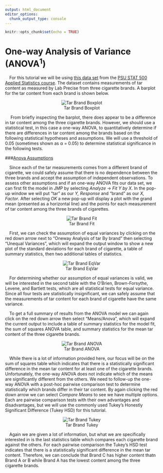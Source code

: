 ```yaml
---
output: html_document
editor_options: 
  chunk_output_type: console
---
```


```r
knitr::opts_chunk$set(echo = TRUE)
```

# One-way Analysis of Variance (ANOVA<sup>1</sup>)

&emsp;For this tutorial we will be using [this data set](https://github.com/tylerbg/DLC_stat_resources/tree/master/docs/JMP/dat/smoking_stress.jmp) from the [PSU STAT 500 Applied Statistics course](https://online.stat.psu.edu/stat500/lesson/10/10.1). The dataset contains measurements of tar content as measured by Lab Precise from three cigarette brands. A barplot for the tar content from each brand is shown below.

<center>
![Tar Brand Boxplot](img/tar_brand_boxplot.png)
</center>

&emsp; From briefly inspecting the barplot, there does appear to be a difference in tar content among the three cigarette brands. However, we should use a statistical test, in this case a one-way ANOVA, to quantitatively determine if there are differences in tar content among the brands based on the following statistical hypotheses and assumptions. We will use a threshold of 0.05 (sometimes shown as &alpha; = 0.05) to determine statistical significance in the following tests.

###[Anova Assumptions](https://online.stat.psu.edu/stat500/lesson/10/10.2/10.2.1)

&emsp;Since each of the tar measurements comes from a different brand of cigarette, we could safely assume that there is no dependence between the three brands and accept the assumption of independent observations. To assess other assumptions and if an one-way ANOVA fits our data set, we can first fit the model in JMP by selecting *Analyze* -> *Fit Y by X*.  In the pop-up window we will put "tar" as our *Y, Response* and "brand" as our *X, Factor*.  After selecting *OK* a new pop-up will display a plot with the grand mean (presented as a horizontal line) and the points for each measurement of tar content among the three brands of cigarettes.

<center>
![Tar Brand Fit](img/tar_brand_fit.png)
</center>

&emsp;First, we can check the assumption of equal variances by clicking on the red down arrow next to "Oneway Analysis of tar By brand" then selecting "Unequal Variances", which will expand the output window to show a new plot of the standard deviations for each brand of cigarette, a table of summary statistics, then two additional tables of statistics.

<center>
![Tar Brand EqVar](img/tar_brand_eqvar.png)
</center>

&emsp;For determining whether our assumption of equal variances is valid, we will be interested in the second table with the O'Brien, Brown-Forsythe, Levene, and Bartlett tests, which are all statistical tests for equal variance.  Since all four tests are statistically insignificant, we can safely assume that the measurements of tar content for each brand of cigarette have the same variance.

&emsp;To get a full summary of results from the ANOVA model we can again click on the red down arrow then select "Means/Anova", which will expand the current output to include a table of summary statistics for the model fit, the sum of squares ANOVA table, and summary statistics for the mean tar content of the three cigarette brands.

<center>
![Tar Brand ANOVA](img/tar_brand_ANOVA.png)
</center>

&emsp;While there is a lot of information provided here, our focus will be on the sum of squares table which indicates that there is a statistically significant difference in the mean tar content for at least one of the cigarette brands.  Unfortunately, the one-way ANOVA does not indicate which of the means are significantly different from the others.  We need to follow-up the one-way ANOVA with a post-hoc pairwise comparison test to determine statistically which brands differ in their tar content.  By again clicking the red down arrow we can select *Compare Means* to see we have multiple options.  Each are pairwise comparison tests with their own advantages and disadvantages, but we will use the commonly used Tukey's Honestly Significant Difference (Tukey HSD) for this tutorial.

<center>
![Tar Brand Tukey](img/tar_brand_Tukey.png)
</center>

&emsp;Again we are given a lot of information, but what we are specifically interested in is the last statistics table which compares each cigarette brand against the others.  For each pairwise comparison the Tukey's HSD test indicates that there is a statistically significant difference in the mean tar content.  Therefore, we can conclude that Brand C has higher content thatn Brand A or B while Brand A has the lowest content among the three cigarette brands.